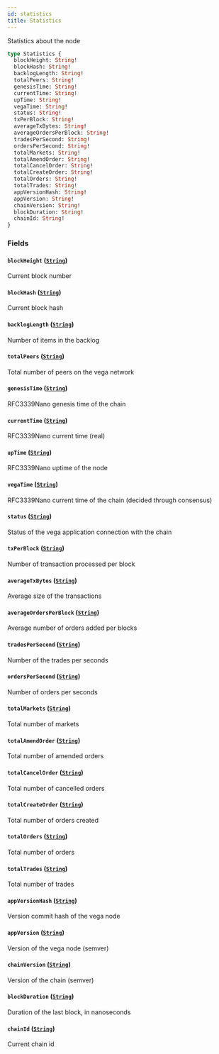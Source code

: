 ```yaml
---
id: statistics
title: Statistics
---
```



Statistics about the node

```graphql
type Statistics {
  blockHeight: String!
  blockHash: String!
  backlogLength: String!
  totalPeers: String!
  genesisTime: String!
  currentTime: String!
  upTime: String!
  vegaTime: String!
  status: String!
  txPerBlock: String!
  averageTxBytes: String!
  averageOrdersPerBlock: String!
  tradesPerSecond: String!
  ordersPerSecond: String!
  totalMarkets: String!
  totalAmendOrder: String!
  totalCancelOrder: String!
  totalCreateOrder: String!
  totalOrders: String!
  totalTrades: String!
  appVersionHash: String!
  appVersion: String!
  chainVersion: String!
  blockDuration: String!
  chainId: String!
}
```


### Fields

#### `blockHeight` ([`String`](/docs/mainnet/graphql/scalars/string))

Current block number


#### `blockHash` ([`String`](/docs/mainnet/graphql/scalars/string))

Current block hash


#### `backlogLength` ([`String`](/docs/mainnet/graphql/scalars/string))

Number of items in the backlog


#### `totalPeers` ([`String`](/docs/mainnet/graphql/scalars/string))

Total number of peers on the vega network


#### `genesisTime` ([`String`](/docs/mainnet/graphql/scalars/string))

RFC3339Nano genesis time of the chain


#### `currentTime` ([`String`](/docs/mainnet/graphql/scalars/string))

RFC3339Nano current time (real)


#### `upTime` ([`String`](/docs/mainnet/graphql/scalars/string))

RFC3339Nano uptime of the node


#### `vegaTime` ([`String`](/docs/mainnet/graphql/scalars/string))

RFC3339Nano current time of the chain (decided through consensus)


#### `status` ([`String`](/docs/mainnet/graphql/scalars/string))

Status of the vega application connection with the chain


#### `txPerBlock` ([`String`](/docs/mainnet/graphql/scalars/string))

Number of transaction processed per block


#### `averageTxBytes` ([`String`](/docs/mainnet/graphql/scalars/string))

Average size of the transactions


#### `averageOrdersPerBlock` ([`String`](/docs/mainnet/graphql/scalars/string))

Average number of orders added per blocks


#### `tradesPerSecond` ([`String`](/docs/mainnet/graphql/scalars/string))

Number of the trades per seconds


#### `ordersPerSecond` ([`String`](/docs/mainnet/graphql/scalars/string))

Number of orders per seconds


#### `totalMarkets` ([`String`](/docs/mainnet/graphql/scalars/string))

Total number of markets


#### `totalAmendOrder` ([`String`](/docs/mainnet/graphql/scalars/string))

Total number of amended orders


#### `totalCancelOrder` ([`String`](/docs/mainnet/graphql/scalars/string))

Total number of cancelled orders


#### `totalCreateOrder` ([`String`](/docs/mainnet/graphql/scalars/string))

Total number of orders created


#### `totalOrders` ([`String`](/docs/mainnet/graphql/scalars/string))

Total number of orders


#### `totalTrades` ([`String`](/docs/mainnet/graphql/scalars/string))

Total number of trades


#### `appVersionHash` ([`String`](/docs/mainnet/graphql/scalars/string))

Version commit hash of the vega node


#### `appVersion` ([`String`](/docs/mainnet/graphql/scalars/string))

Version of the vega node (semver)


#### `chainVersion` ([`String`](/docs/mainnet/graphql/scalars/string))

Version of the chain (semver)


#### `blockDuration` ([`String`](/docs/mainnet/graphql/scalars/string))

Duration of the last block, in nanoseconds


#### `chainId` ([`String`](/docs/mainnet/graphql/scalars/string))

Current chain id




